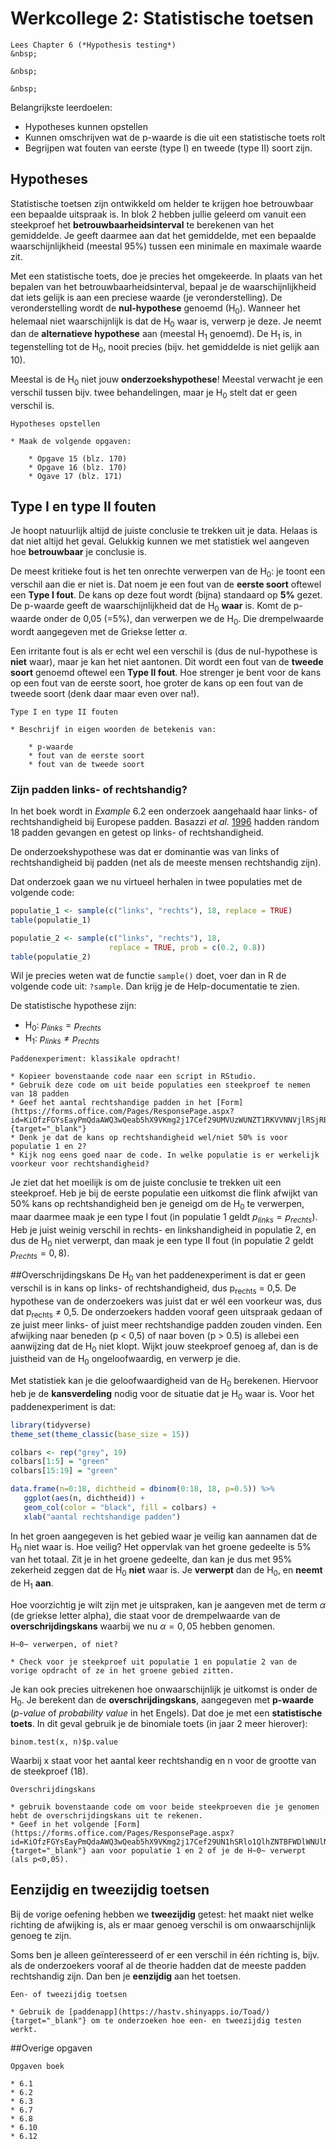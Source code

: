 # Werkcollege 2: Statistische toetsen

```block2

Lees Chapter 6 (*Hypothesis testing*)
&nbsp;

&nbsp;

&nbsp;

```

Belangrijkste leerdoelen:

* Hypotheses kunnen opstellen
* Kunnen omschrijven wat de p-waarde is die uit een statistische toets rolt
* Begrijpen wat fouten van eerste (type I) en tweede (type II) soort zijn.


## Hypotheses
Statistische toetsen zijn ontwikkeld om helder te krijgen hoe betrouwbaar een bepaalde uitspraak is.
In blok 2 hebben jullie geleerd om vanuit een steekproef het **betrouwbaarheidsinterval** te berekenen van het gemiddelde.
Je geeft daarmee aan dat het gemiddelde, met een bepaalde waarschijnlijkheid (meestal 95%) tussen een minimale en maximale waarde zit.

Met een statistische toets, doe je precies het omgekeerde.
In plaats van het bepalen van het betrouwbaarheidsinterval, bepaal je de waarschijnlijkheid dat iets gelijk is aan een preciese waarde (je veronderstelling).
De veronderstelling wordt de **nul-hypothese** genoemd (H~0~).
Wanneer het helemaal niet waarschijnlijk is dat de H~0~ waar is, verwerp je deze.
Je neemt dan de **alternatieve hypothese** aan (meestal H~1~ genoemd).
De H~1~ is, in tegenstelling tot de H~0~, nooit precies (bijv. het gemiddelde is niet gelijk aan 10).

Meestal is de H~0~ niet jouw **onderzoekshypothese**!
Meestal verwacht je een verschil tussen bijv. twee behandelingen, maar je H~0~ stelt dat er geen verschil is.

```exercise
Hypotheses opstellen

* Maak de volgende opgaven:

    * Opgave 15 (blz. 170)
    * Opgave 16 (blz. 170)
    * Ogave 17 (blz. 171)
```


## Type I en type II fouten
Je hoopt natuurlijk altijd de juiste conclusie te trekken uit je data.
Helaas is dat niet altijd het geval.
Gelukkig kunnen we met statistiek wel aangeven hoe **betrouwbaar** je conclusie is.

De meest kritieke fout is het ten onrechte verwerpen van de H~0~: je toont een verschil aan die er niet is.
Dat noem je een fout van de **eerste soort** oftewel een **Type I fout**.
De kans op deze fout wordt (bijna) standaard op **5%** gezet.
De p-waarde geeft de waarschijnlijkheid dat de H~0~ **waar** is.
Komt de p-waarde onder de 0,05 (=5%), dan verwerpen we de H~0~.
Die drempelwaarde wordt aangegeven met de Griekse letter $\alpha$.

Een irritante fout is als er echt wel een verschil is (dus de nul-hypothese is **niet** waar), maar je kan het niet aantonen.
Dit wordt een fout van de **tweede soort** genoemd oftewel een **Type II fout**.
Hoe strenger je bent voor de kans op een fout van de eerste soort, hoe groter de kans op een fout van de tweede soort (denk daar maar even over na!).


```exercise
Type I en type II fouten

* Beschrijf in eigen woorden de betekenis van:

    * p-waarde
    * fout van de eerste soort
    * fout van de tweede soort
```

### Zijn padden links- of rechtshandig?
In het boek wordt in *Example* 6.2 een onderzoek aangehaald haar links- of rechtshandigheid bij Europese padden.
Basazzi *et al.* [1996](https://www.nature.com/articles/379408a0) hadden random 18 padden gevangen en getest op links- of rechtshandigheid.

De onderzoekshypothese was dat er dominantie was van links of rechtshandigheid bij padden (net als de meeste mensen rechtshandig zijn).

Dat onderzoek gaan we nu virtueel herhalen in twee populaties met de volgende code:

```r

populatie_1 <- sample(c("links", "rechts"), 18, replace = TRUE)
table(populatie_1)

populatie_2 <- sample(c("links", "rechts"), 18, 
                      replace = TRUE, prob = c(0.2, 0.8))
table(populatie_2)

```

Wil je precies weten wat de functie `sample()` doet, voer dan in R de volgende code uit: `?sample`.
Dan krijg je de Help-documentatie te zien.

De statistische hypothese zijn:

* H~0~: $p_{links} = p_{rechts}$ 
* H~1~: $p_{links} \neq p_{rechts}$


```exercise
Paddenexperiment: klassikale opdracht!

* Kopieer bovenstaande code naar een script in RStudio.
* Gebruik deze code om uit beide populaties een steekproef te nemen van 18 padden
* Geef het aantal rechtshandige padden in het [Form](https://forms.office.com/Pages/ResponsePage.aspx?id=KiOfzFGYsEayPmQdaAWQ3wQeab5hX9VKmg2j17Cef29UMVUzWUNZT1RKVVNNVjlRSjRBMkNVNVVNWS4u){target="_blank"}
* Denk je dat de kans op rechtshandigheid wel/niet 50% is voor populatie 1 en 2?
* Kijk nog eens goed naar de code. In welke populatie is er werkelijk voorkeur voor rechtshandigheid?
```


Je ziet dat het moeilijk is om de juiste conclusie te trekken uit een steekproef.
Heb je bij de eerste populatie een uitkomst die flink afwijkt van 50% kans op rechtshandigheid ben je geneigd om de H~0~ te verwerpen, maar daarmee maak je een type I fout (in populatie 1 geldt $p_{links} = p_{rechts}$). 
Heb je juist weinig verschil in rechts- en linkshandigheid in populatie 2, en dus de H~0~ niet verwerpt, dan maak je een type II fout (in populatie 2 geldt $p_{rechts} = 0,8$).


##Overschrijdingskans
De H~0~ van het paddenexperiment is dat er geen verschil is in kans op links- of rechtshandigheid, dus p~rechts~ = 0,5.
De hypothese van de onderzoekers was juist dat er wél een voorkeur was, dus dat p~rechts~ ≠ 0,5.
De onderzoekers hadden vooraf geen uitspraak gedaan of ze juist meer links- of juist meer rechtshandige padden zouden vinden.
Een afwijking naar beneden (p < 0,5) of naar boven (p > 0.5) is allebei een aanwijzing dat de H~0~ niet klopt.
Wijkt jouw steekproef genoeg af, dan is de juistheid van de H~0~ ongeloofwaardig, en verwerp je die.

Met statistiek kan je die geloofwaardigheid van de H~0~ berekenen.
Hiervoor heb je de **kansverdeling** nodig voor de situatie dat je H~0~ waar is.
Voor het paddenexperiment is dat:

```r
library(tidyverse)
theme_set(theme_classic(base_size = 15))

colbars <- rep("grey", 19)
colbars[1:5] = "green"
colbars[15:19] = "green"

data.frame(n=0:18, dichtheid = dbinom(0:18, 18, p=0.5)) %>% 
   ggplot(aes(n, dichtheid)) +
   geom_col(color = "black", fill = colbars) +
   xlab("aantal rechtshandige padden")

```

In het groen aangegeven is het gebied waar je veilig kan aannamen dat de H~0~ niet waar is.
Hoe veilig?
Het oppervlak van het groene gedeelte is 5% van het totaal.
Zit je in het groene gedeelte, dan kan je dus met 95% zekerheid zeggen dat de H~0~ **niet** waar is.
Je **verwerpt** dan de H~0~, en **neemt** de H~1~ **aan**.

Hoe voorzichtig je wilt zijn met je uitspraken, kan je aangeven met de term $\alpha$ (de griekse letter alpha), die staat voor de drempelwaarde van de **overschrijdingskans** waarbij we nu $\alpha=0,05$ hebben genomen.

```exercise
H~0~ verwerpen, of niet?

* Check voor je steekproef uit populatie 1 en populatie 2 van de vorige opdracht of ze in het groene gebied zitten.

```

Je kan ook precies uitrekenen hoe onwaarschijnlijk je uitkomst is onder de H~0~.
Je berekent dan de **overschrijdingskans**, aangegeven met **p-waarde** (*p-value* of *probability value* in het Engels).
Dat doe je met een **statistische toets**.
In dit geval gebruik je de binomiale toets (in jaar 2 meer hierover):

`binom.test(x, n)$p.value`

Waarbij x staat voor het aantal keer rechtshandig en n voor de grootte van de steekproef (18).

```exercise
Overschrijdingskans

* gebruik bovenstaande code om voor beide steekproeven die je genomen hebt de overschrijdingskans uit te rekenen.
* Geef in het volgende [Form](https://forms.office.com/Pages/ResponsePage.aspx?id=KiOfzFGYsEayPmQdaAWQ3wQeab5hX9VKmg2j17Cef29UN1hSRlo1QlhZNTBFWDlWNUlNRFFHVVhETC4u){target="_blank"} aan voor populatie 1 en 2 of je de H~0~ verwerpt (als p<0,05).

```


## Eenzijdig en tweezijdig toetsen
Bij de vorige oefening hebben we **tweezijdig** getest: het maakt niet welke richting de afwijking is, als er maar genoeg verschil is om onwaarschijnlijk genoeg te zijn.

Soms ben je alleen geïnteresseerd of er een verschil in één richting is, bijv. als de onderzoekers vooraf al de theorie hadden dat de meeste padden rechtshandig zijn.
Dan ben je **eenzijdig** aan het toetsen.

```exercise
Een- of tweezijdig toetsen

* Gebruik de [paddenapp](https://hastv.shinyapps.io/Toad/){target="_blank"} om te onderzoeken hoe een- en tweezijdig testen werkt.

```

##Overige opgaven

```exercise
Opgaven boek

* 6.1
* 6.2
* 6.3
* 6.7
* 6.8
* 6.10
* 6.12

```

